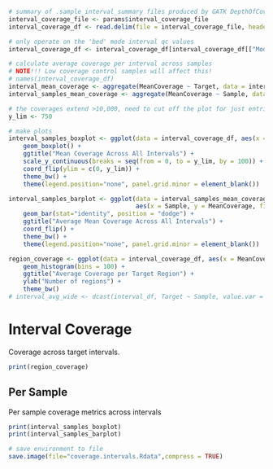 ```r
# summary of .sample_interval_summary files produced by GATK DepthOfCoverage
interval_coverage_file <- params$interval_coverage_file
interval_coverage_df <- read.delim(file = interval_coverage_file, header = TRUE, sep = '\t', check.names = FALSE)

# only operate on the 'bed' mode interval qc values
interval_coverage_df <- interval_coverage_df[interval_coverage_df[["Mode"]] == 'bed', ]

# calculate average coverage per interval across samples
# NOTE!!! Low coverage control samples will affect this!
# names(interval_coverage_df)
interval_mean_coverage <- aggregate(MeanCoverage ~ Target, data = interval_coverage_df, FUN = mean)
interval_samples_mean_coverage <- aggregate(MeanCoverage ~ Sample, data = interval_coverage_df, FUN = mean)

# the coverages extend >10,000, need to cut off the plot for just entries <1,000
y_lim <- 750

# make plots
interval_samples_boxplot <- ggplot(data = interval_coverage_df, aes(x = Sample, y = MeanCoverage, fill = Sample)) + 
    geom_boxplot() +
    ggtitle("Mean Coverage Across All Intervals") + 
    scale_y_continuous(breaks = seq(from = 0, to = y_lim, by = 100)) + 
    coord_flip(ylim = c(0, y_lim)) + 
    theme_bw() +
    theme(legend.position="none", panel.grid.minor = element_blank())

interval_samples_barplot <- ggplot(data = interval_samples_mean_coverage, 
                                   aes(x = Sample, y = MeanCoverage, fill = Sample)) + 
    geom_bar(stat="identity", position = "dodge") + 
    ggtitle("Average Mean Coverage Across All Intervals") + 
    coord_flip() + 
    theme_bw() +
    theme(legend.position="none", panel.grid.minor = element_blank())

region_coverage <- ggplot(data = interval_coverage_df, aes(x = MeanCoverage)) + 
    geom_histogram(bins = 100) +
    ggtitle("Average Coverage per Target Region") + 
    ylab("Number of regions") +
    theme_bw()
# interval_avg_wide <- dcast(interval_df, Target ~ Sample, value.var = "mean_cvg")
```

# Interval Coverage

Coverage across target intervals. 

```r
print(region_coverage)
```

## Per Sample 

Per sample coverage metrics across intervals

```r
print(interval_samples_boxplot)
print(interval_samples_barplot)
```


```r
# save environment to file
save.image(file="coverage.intervals.Rdata",compress = TRUE)
```
